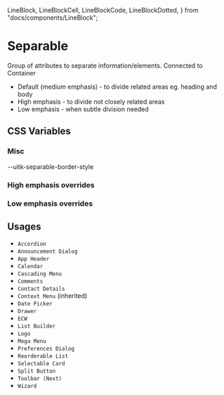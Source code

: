  LineBlock,
  LineBlockCell,
  LineBlockCode,
  LineBlockDotted,
} from "docs/components/LineBlock";

<Meta title="Documentation/Styles and Theming/Characteristics/Separable" />

# Separable

Group of attributes to separate information/elements.
Connected to Container

- Default (medium emphasis) - to divide related areas eg. heading and body
- High emphasis - to divide not closely related areas
- Low emphasis - when subtle division needed

## CSS Variables

### Misc

<Canvas>
  <Story name="Separable">
    <DocGrid>
      <LineBlock lineWidth="--uitk-separable-border-width" />
      <LineBlockCell />
      <LineBlockCode>--uitk-separable-border-style</LineBlockCode>
      <ColorBlock colorVar="--uitk-separable-border-color" />
    </DocGrid>
  </Story>
</Canvas>

### High emphasis overrides

<Canvas>
  <Story name="High Emphasis">
    <DocGrid>
      <ColorBlock
        className="uitkEmphasisHigh"
        colorVar="--uitk-separable-border-color"
      />
    </DocGrid>
  </Story>
</Canvas>

### Low emphasis overrides

<Canvas>
  <Story name="Low Emphasis">
    <DocGrid>
      <ColorBlock
        className="uitkEmphasisLow"
        colorVar="--uitk-separable-border-color"
      />
    </DocGrid>
  </Story>
</Canvas>

## Usages

- `Accordion`
- `Announcement Dialog`
- `App Header`
- `Calendar`
- `Cascading Menu`
- `Comments`
- `Contact Details`
- `Context Menu` (inherited)
- `Date Picker`
- `Drawer`
- `ECW`
- `List Builder`
- `Logo`
- `Mega Menu`
- `Preferences Dialog`
- `Reorderable List`
- `Selectable Card`
- `Split Button`
- `Toolbar (Next)`
- `Wizard`
